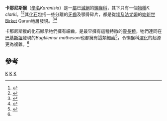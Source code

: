 {{Automatic taxobox
| taxon = Karanisia
| authority = Seiffert et al, 2003
| status = fossil
| fossil_range = 中[[始新世|始新世]]
| subdivision_ranks = [[種|種]]
| subdivision = †''K. clarki''
}}
'''卡那尼斯猴'''（[[學名|學名]]''Karanisia''）是一[[屬|屬]]已[[滅絕|滅絕]]的[[懶猴科|懶猴科]]，其下只有一個[[物種|物種]]''K. clarki''。<ref name="Paleodb1">{{cite web|title=''Karanisia''|publisher=The Paleobiology Database|url=http://paleodb.org/cgi-bin/bridge.pl?action=checkTaxonInfo&taxon_no=90337|accessdate=2009-07-08|archive-date=2012-10-12|archive-url=https://web.archive.org/web/20121012213510/http://paleodb.org/cgi-bin/bridge.pl?action=checkTaxonInfo&taxon_no=90337|dead-url=no}}</ref><ref name=ZipCodeZoo>{{cite web|title=''Karanisia clarki''|publisher=ZipCodeZoo.com|url=http://zipcodezoo.com/Animals/K/Karanisia_clarki/|accessdate=2009-07-08|deadurl=yes|archiveurl=https://web.archive.org/web/20120609212828/http://zipcodezoo.com/Animals/K/Karanisia_clarki/|archivedate=2012-06-09}}</ref>其[[化石|化石]]包括一些分離的[[牙齒|牙齒]]及顎骨碎片，都是從[[埃及|埃及]][[法尤姆|法尤姆]]的[[始新世|始新世]]Birket Qarun地層發現。<ref name=Seiffert1>{{cite journal en|last=Seiffert|first=E. R.|coauthors=Simons, E. L.; and Attia, Y.|title=Fossil evidence for an ancient divergence of lorises and galagos|journal=Nature|volume=422|pages=421–4|date=2003}}</ref><ref name=Gould_Sauther>{{cite book en|editor=Gould, Lisa and Sauther, Michelle L.|title=Lemurs: Ecology and Adaptation (Developments in Primatology: Progress and Prospects)|edition=1|publisher=Springer|date=2006|page=7–8|id=ISBN 038734585X}}</ref>

卡那尼斯猴的化石顯示牠們擁有細齒，是最早擁有這種特徵的[[靈長類|靈長類]]。牠們連同在[[巴基斯坦|巴基斯坦]]發現的''Bugtilemur mathesoni''也都擁有這類細齒<ref name="Paleodb2">{{cite web|title=''Bugtilemur mathesoni''|publisher=The Paleobiology Database|url=http://paleodb.org/cgi-bin/bridge.pl?action=checkTaxonInfo&taxon_no=131786|accessdate=2009-07-08|archive-date=2012-10-12|archive-url=https://web.archive.org/web/20121012213543/http://paleodb.org/cgi-bin/bridge.pl?action=checkTaxonInfo&taxon_no=131786|dead-url=no}}</ref>，令懶猴科[[演化|演化]]的起源更為複雜。<ref name=Gould_Sauther />

==參考==
{{Reflist}}
{{原猴亞目|L.}}
{{Taxonbar}}
[[Category:懶猴科|K]]
[[Category:始新世哺乳類|K]]
[[Category:2003年描述的分类群|K]]